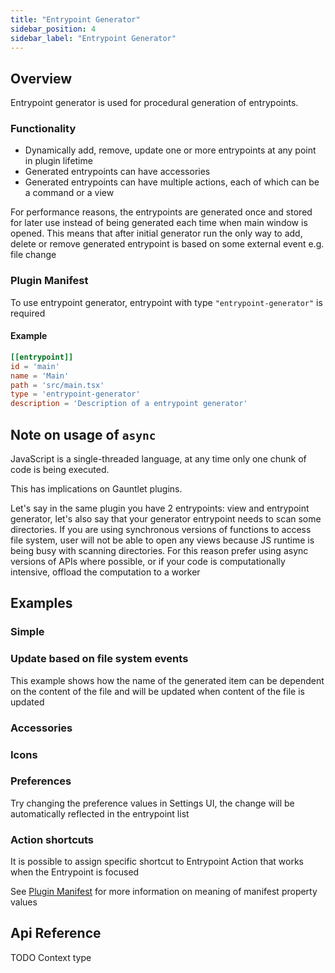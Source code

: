 ```yaml
---
title: "Entrypoint Generator"
sidebar_position: 4
sidebar_label: "Entrypoint Generator"
---
```



## Overview

Entrypoint generator is used for procedural generation of entrypoints.

### Functionality
- Dynamically add, remove, update one or more entrypoints at any point in plugin lifetime
- Generated entrypoints can have accessories
- Generated entrypoints can have multiple actions, each of which can be a command or a view 

For performance reasons, the entrypoints are generated once and stored for later use instead of being generated each time when main window is opened.
This means that after initial generator run the only way to add, delete or remove generated entrypoint is based on some external event e.g. file change

### Plugin Manifest

To use entrypoint generator, entrypoint with type `"entrypoint-generator"` is required

#### Example
```toml
[[entrypoint]]
id = 'main'
name = 'Main'
path = 'src/main.tsx'
type = 'entrypoint-generator'
description = 'Description of a entrypoint generator'
```

## Note on usage of `async`

JavaScript is a single-threaded language, at any time only one chunk of code is being executed.

This has implications on Gauntlet plugins.

Let's say in the same plugin you have 2 entrypoints: view and entrypoint generator, let's also say that your generator entrypoint needs to scan some directories.
If you are using synchronous versions of functions to access file system, user will not be able to open any views
because JS runtime is being busy with scanning directories. For this reason prefer using async versions of APIs where possible,
or if your code is computationally intensive, offload the computation to a worker

## Examples

[//]: # (TODO screenshots for the main search list)

### Simple

<GeneratorSimpleCode screenshot={false} />

### Update based on file system events

This example shows how the name of the generated item can be dependent on the content of the file and will be updated when content of the file is updated

<GeneratorFsEventsCode screenshot={false} />

### Accessories

<GeneratorAccessoriesCode screenshot={false} />

### Icons

<GeneratorIconsCode screenshot={false} />

### Preferences

Try changing the preference values in Settings UI, the change will be automatically reflected in the entrypoint list

<GeneratorPreferencesCode screenshot={false} />

### Action shortcuts

It is possible to assign specific shortcut to Entrypoint Action that works when the Entrypoint is focused

See [Plugin Manifest](../../plugin-development/manifest#entrypoint-actions) for more information on meaning of manifest property values

<GeneratorActionShortcutCode screenshot={false} />

## Api Reference

TODO Context type
